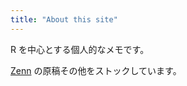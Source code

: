 ```yaml
---
title: "About this site"
---
```


R を中心とする個人的なメモです。

[Zenn](https://zenn.dev/mokztk) の原稿その他をストックしています。
